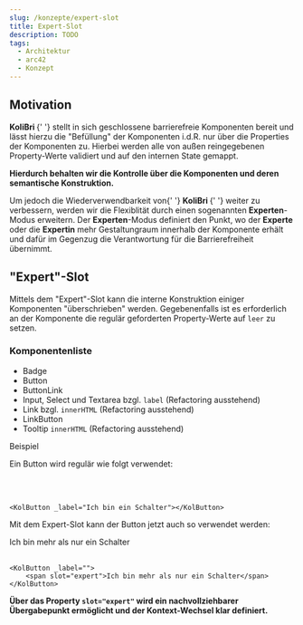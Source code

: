 ```yaml
---
slug: /konzepte/expert-slot
title: Expert-Slot
description: TODO
tags:
  - Architektur
  - arc42
  - Konzept
---
```



## Motivation

<p>
	<strong>
		<kol-abbr _tooltip-align="right" _title="Komponenten-Bibliothek für die Barrierefreiheit">
			KoliBri
		</kol-abbr>
	</strong>{' '}
	stellt in sich geschlossene barrierefreie Komponenten bereit und lässt hierzu die "Befüllung" der Komponenten i.d.R. nur über die Properties der Komponenten
	zu. Hierbei werden alle von außen reingegebenen Property-Werte validiert und auf den internen State gemappt.
</p>
<p>
	<kol-indented-text>
		<strong>Hierdurch behalten wir die Kontrolle über die Komponenten und deren semantische Konstruktion.</strong>
	</kol-indented-text>
</p>
<p>
	Um jedoch die Wiederverwendbarkeit von{' '}
	<strong>
		<kol-abbr _tooltip-align="right" _title="Komponenten-Bibliothek für die Barrierefreiheit">
			KoliBri
		</kol-abbr>
	</strong>{' '}
	weiter zu verbessern, werden wir die Flexiblität durch einen sogenannten <strong>Experten</strong>-Modus erweitern. Der <strong>Experten</strong>-Modus
	definiert den Punkt, wo der <strong>Experte</strong> oder die <strong>Expertin</strong> mehr Gestaltungraum innerhalb der Komponente erhält und dafür im
	Gegenzug die Verantwortung für die Barrierefreiheit übernimmt.
</p>

## "Expert"-Slot

<p>
	Mittels dem "Expert"-Slot kann die interne Konstruktion einiger Komponenten "überschrieben" werden. Gegebenenfalls ist es erforderlich an der Komponente die
	regulär geforderten Property-Werte auf <code>leer</code> zu setzen.
</p>

### Komponentenliste

<ul>
	<li>Badge</li>
	<li>Button</li>
	<li>ButtonLink</li>
	<li>
		Input, Select und Textarea bzgl. <code>label</code> (Refactoring ausstehend)
	</li>
	<li>
		Link bzgl. <code>innerHTML</code> (Refactoring ausstehend)
	</li>
	<li>LinkButton</li>
	<li>
		Tooltip <code>innerHTML</code> (Refactoring ausstehend)
	</li>
</ul>

<kol-heading _level={3}>Beispiel</kol-heading>

<p>Ein Button wird regulär wie folgt verwendet:</p>

<KolButton _label="Ich bin ein Schalter"></KolButton>
<br />
<br />

```tsx
<KolButton _label="Ich bin ein Schalter"></KolButton>
```

<p>Mit dem Expert-Slot kann der Button jetzt auch so verwendet werden:</p>

<KolButton _label="">
	<span slot="expert">Ich bin mehr als nur ein Schalter</span>
</KolButton>
<br />
<br />

```tsx
<KolButton _label="">
	<span slot="expert">Ich bin mehr als nur ein Schalter</span>
</KolButton>
```

<p>
	<kol-alert _type="info">
		<strong>
			Über das Property <code>slot="expert"</code> wird ein nachvollziehbarer Übergabepunkt ermöglicht und der Kontext-Wechsel klar definiert.
		</strong>
	</kol-alert>
</p>
